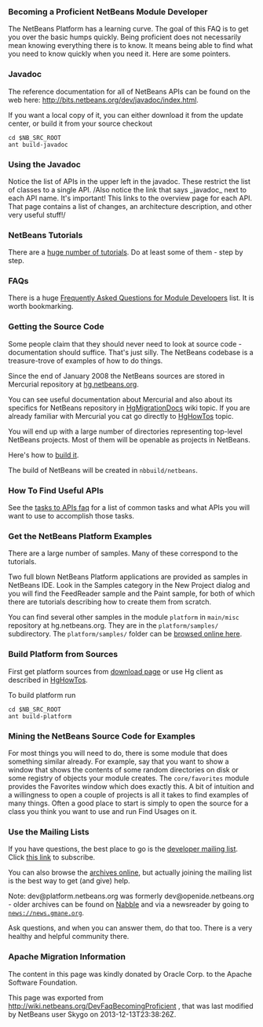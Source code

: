 <!--

    Licensed to the Apache Software Foundation (ASF) under one
    or more contributor license agreements.  See the NOTICE file
    distributed with this work for additional information
    regarding copyright ownership.  The ASF licenses this file
    to you under the Apache License, Version 2.0 (the
    "License"); you may not use this file except in compliance
    with the License.  You may obtain a copy of the License at

      http://www.apache.org/licenses/LICENSE-2.0

    Unless required by applicable law or agreed to in writing,
    software distributed under the License is distributed on an
    "AS IS" BASIS, WITHOUT WARRANTIES OR CONDITIONS OF ANY
    KIND, either express or implied.  See the License for the
    specific language governing permissions and limitations
    under the License.

-->

===Becoming a Proficient NetBeans Module Developer===

The NetBeans Platform has a learning curve.  The goal of this FAQ is to get you over the basic humps quickly.  Being proficient does not necessarily mean knowing everything there is to know.  It means being able to find what you need to know quickly when you need it.  Here are some pointers.

===Javadoc===
The reference documentation for all of NetBeans APIs can be found on the web here:
[http://bits.netbeans.org/dev/javadoc/index.html http://bits.netbeans.org/dev/javadoc/index.html].

If you want a local copy of it, you can either download it from the update center, or build it from your source checkout
<pre>
cd $NB_SRC_ROOT
ant build-javadoc
</pre>

===Using the Javadoc===
Notice the list of APIs in the upper left in the javadoc.  These restrict the list of classes to a single API. /Also notice the link that says _javadoc_ next to each API name.  It's important!  This links to the overview page for each API.  That page contains a list of changes, an architecture description, and other very useful stuff!/

===NetBeans Tutorials===
There are a [http://netbeans.org/kb/trails/platform.html huge number of tutorials].  Do at least some of them - step by step.

===FAQs===
There is a huge [[NetBeansDeveloperFAQ | Frequently Asked Questions for Module Developers]] list.  It is worth bookmarking.

===Getting the Source Code===

Some people claim that they should never need to look at source code - documentation should suffice.  That's just silly.  The NetBeans codebase is a treasure-trove of examples of how to do things.

Since the end of January 2008 the NetBeans sources are stored in Mercurial repository at [http://hg.netbeans.org hg.netbeans.org].

You can see useful documentation about Mercurial and also about its specifics for NetBeans repository in [[HgMigrationDocs | HgMigrationDocs]] wiki topic. If you are already familiar with Mercurial you cat go directly to [[HgHowTos | HgHowTos]] topic.

You will end up with a large number of directories representing top-level NetBeans projects.  Most of them will be openable as projects in NetBeans.

Here's how to [[HgHowTos#Doing_your_first_build | build it]].

The build of NetBeans will be created in <tt>nbbuild/netbeans</tt>.

===How To Find Useful APIs===
See the [[DefFaqMapApisToTasks| tasks to APIs faq]] for a list of common tasks and what APIs you will want to use to accomplish those tasks.

===Get the NetBeans Platform Examples===
There are a large number of samples.  Many of these correspond to the tutorials. 

Two full blown NetBeans Platform applications are provided as samples in NetBeans IDE. Look in the Samples category in the New Project dialog and you will find the FeedReader sample and the Paint sample, for both of which there are tutorials describing how to create them from scratch.

You can find several other samples in the module <tt>platform</tt> in <tt>main/misc</tt> repository at hg.netbeans.org.  They are in the <tt>platform/samples/</tt> subdirectory.  The <tt>platform/samples/</tt> folder can be [http://hg.netbeans.org/main/misc/file/tip/platform/samples/ browsed online here].

===Build Platform from Sources===
First get platform sources from [http://www.netbeans.info/downloads/dev.php download page] or use Hg client as described in [[HgHowTos | HgHowTos]].

To build platform run 
<pre>
cd $NB_SRC_ROOT
ant build-platform
</pre>

===Mining the NetBeans Source Code for Examples===
For most things you will need to do, there is some module that does something similar already.  For example, say that you want to show a window that shows the contents of some random directories on disk or some registry of objects your module creates.  The <tt>core/favorites</tt> module provides the Favorites window which does exactly this.  A bit of intuition and a willingness to open a couple of projects is all it takes to find examples of many things.  Often a good place to start is simply to open the source for a class you think you want to use and run Find Usages on it.

===Use the Mailing Lists===
If you have questions, the best place to go is the [mailto:dev@platform.netbeans.org developer mailing list].  Click [mailto:sympa@platform.netbeans.org?subject=subscribe%20dev this link] to subscribe.  

You can also browse the [http://netbeans.org/projects/platform/lists/dev/archive archives online], but actually joining the mailing list is the best way to get (and give) help.

Note: dev@platform.netbeans.org was formerly dev@openide.netbeans.org - older archives can be found on [http://www.nabble.com/Netbeans---Open-API-f2609.html Nabble] and via a newsreader by going to <tt>news://news.gmane.org</tt>.

Ask questions, and when you can answer them, do that too.  There is a very healthy and helpful community there.

===Apache Migration Information===

The content in this page was kindly donated by Oracle Corp. to the
Apache Software Foundation.

This page was exported from http://wiki.netbeans.org/DevFaqBecomingProficient , 
that was last modified by NetBeans user Skygo 
on 2013-12-13T23:38:26Z.

